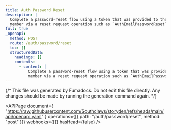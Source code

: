 ```yaml
---
title: Auth Password Reset
description: |
  Complete a password-reset flow using a token that was provided to the
  member via a reset request operation such as `AuthEmailPasswordReset`.
full: true
_openapi:
  method: POST
  route: /auth/password/reset
  toc: []
  structuredData:
    headings: []
    contents:
      - content: |
          Complete a password-reset flow using a token that was provided to the
          member via a reset request operation such as `AuthEmailPasswordReset`.
---
```


{/* This file was generated by Fumadocs. Do not edit this file directly. Any changes should be made by running the generation command again. */}

<APIPage
  document={
    "https://raw.githubusercontent.com/Southclaws/storyden/refs/heads/main/api/openapi.yaml"
  }
  operations={[{ path: "/auth/password/reset", method: "post" }]}
  webhooks={[]}
  hasHead={false}
/>
